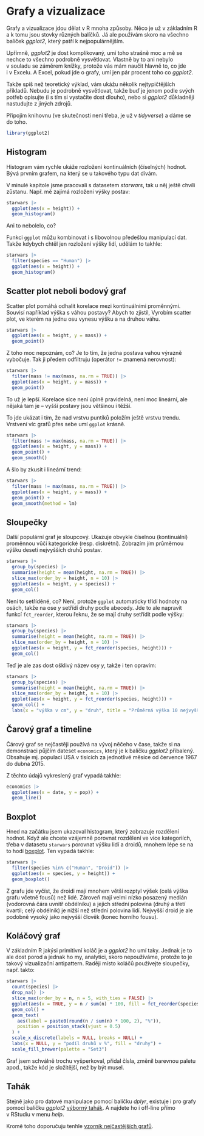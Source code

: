# Grafy a vizualizace

Grafy a vizualizace jdou dělat v R mnoha způsoby. Něco je už v základním R a k tomu jsou stovky různých balíčků. Já ale používám skoro na všechno balíček *ggplot2*, který patří k nejpopulárnějším.

Upřímně, *ggplot2* je dost komplikovaný, umí toho strašně moc a mě se nechce to všechno podrobně vysvětlovat. Vlastně by to ani nebylo v souladu se záměrem knížky, protože vás mám naučit hlavně to, co jde i v Excelu. A Excel, pokud jde o grafy, umí jen pár procent toho co *ggplot2*.

Takže spíš než teoretický výklad, vám ukážu několik nejtypičtějších příkladů. Nebudu je podrobně vysvětlovat, takže buď je jenom podle svých potřeb opisujte (i s tím si vystačíte dost dlouho), nebo si *ggplot2* důkladněji nastudujte z jiných zdrojů.

Připojím knihovnu (ve skutečnosti není třeba, je už v *tidyverse*) a dáme se do toho.

```r
library(ggplot2)
```


## Histogram

Histogram vám rychle ukáže rozložení kontinuálních (číselných) hodnot. Bývá prvním grafem, na který se u takového typu dat dívám.

V minulé kapitole jsme pracovali s datasetem *starwars*, tak u něj ještě chvíli zůstanu. Např. mě zajímá rozložení výšky postav:

```r
starwars |> 
  ggplot(aes(x = height)) +
  geom_histogram()
```
 
Ani to nebolelo, co?

Funkci `ggplot` můžu kombinovat i s libovolnou předešlou manipulací dat. Takže kdybych chtěl jen rozložení výšky lidí, udělám to takhle:

```r
starwars |> 
  filter(species == "Human") |> 
  ggplot(aes(x = height)) +
  geom_histogram()
```


## Scatter plot neboli bodový graf

Scatter plot pomáhá odhalit korelace mezi kontinuálními proměnnými. Souvisí například výška s váhou postavy? Abych to zjistil, Vyrobím scatter plot, ve kterém na jednu osu vynesu výšku a na druhou váhu.

```r
starwars |> 
  ggplot(aes(x = height, y = mass)) +
  geom_point()
```

Z toho moc nepoznám, co? Je to tím, že jedna postava vahou výrazně vybočuje. Tak ji předem odfiltruju (operátor `!=` znamená nerovnost):

```r
starwars |> 
  filter(mass != max(mass, na.rm = TRUE)) |> 
  ggplot(aes(x = height, y = mass)) +
  geom_point()
```

To už je lepší. Korelace sice není úplně pravidelná, není moc lineární, ale nějaká tam je -- vyšší postavy jsou většinou i těžší.

To jde ukázat i tím, že nad vrstvu puntíků položím ještě vrstvu trendu. Vrstvení víc grafů přes sebe umí `ggplot` krásně.

```r
starwars |> 
  filter(mass != max(mass, na.rm = TRUE)) |> 
  ggplot(aes(x = height, y = mass)) +
  geom_point() +
  geom_smooth()
```

A šlo by zkusit i lineární trend:

```r
starwars |> 
  filter(mass != max(mass, na.rm = TRUE)) |> 
  ggplot(aes(x = height, y = mass)) +
  geom_point() +
  geom_smooth(method = lm)
```

## Sloupečky

Další populární graf je sloupcový. Ukazuje obvykle číselnou (kontinuální) proměnnou vůči kategorické (resp. diskrétní). Zobrazím jím průměrnou výšku deseti nejvyšších druhů postav.

```r
starwars |> 
  group_by(species) |> 
  summarise(height = mean(height, na.rm = TRUE)) |> 
  slice_max(order_by = height, n = 10) |> 
  ggplot(aes(x = height, y = species)) +
  geom_col()
```

Není to setříděné, co? Není, protože `ggplot` automaticky třídí hodnoty na osách, takže na ose *y* setřídí druhy podle abecedy. Jde to ale napravit funkcí `fct_reorder`, kterou řeknu, že se mají druhy setřídit podle výšky:

```r
starwars |> 
  group_by(species) |> 
  summarise(height = mean(height, na.rm = TRUE)) |> 
  slice_max(order_by = height, n = 10) |> 
  ggplot(aes(x = height, y = fct_reorder(species, height))) +
  geom_col()
```

Teď je ale zas dost ošklivý název osy *y*, takže i ten opravím:

```r
starwars |> 
  group_by(species) |> 
  summarise(height = mean(height, na.rm = TRUE)) |> 
  slice_max(order_by = height, n = 10) |> 
  ggplot(aes(x = height, y = fct_reorder(species, height))) +
  geom_col() +
  labs(x = "výška v cm", y = "druh", title = "Průměrná výška 10 nejvyšších druhů")
```

## Čarový graf a timeline

Čárový graf se nejčastěji používá na vývoj něčeho v čase, takže si na demonstraci půjčím dateset `economics`, který je k balíčku *ggplot2* přibalený. Obsahuje mj. populaci USA v tisících za jednotlivé měsíce od července 1967 do dubna 2015.

Z těchto údajů vykreslený graf vypadá takhle:

```r
economics |> 
  ggplot(aes(x = date, y = pop)) +
  geom_line()
```

## Boxplot

Hned na začátku jsem ukazoval histogram, který zobrazuje rozdělení hodnot. Když ale chcete vzájemně porovnat rozdělení ve více kategoriích, třeba v datasetu `starwars` porovnat výšku lidí a droidů, mnohem lépe se na to hodí [boxplot](https://cs.wikipedia.org/wiki/Boxplot). Ten vypadá takhle:

```r
starwars |> 
  filter(species %in% c("Human", "Droid")) |> 
  ggplot(aes(x = species, y = height)) +
  geom_boxplot()
```

Z grafu jde vyčíst, že droidi mají mnohem větší rozptyl výšek (celá výška grafu včetně fousů) než lidé. Zároveň mají velmi nízko posazený medián (vodorovná čára uvnitř obdélníku) a jejich střední polovina (druhý a třetí kvartil; celý obdélník) je nižší než střední polovina lidí. Nejvyšší droid je ale podobně vysoký jako nejvyšší člověk (konec horního fousu).


## Koláčový graf

V základním R jakýsi primitivní koláč je a *ggplot2* ho umí taky. Jednak je to ale dost porod a jednak ho my, analytici, skoro nepoužíváme, protože to je takový vizualizační antipattern. Raději místo koláčů používejte sloupečky, např. takto:

```r
starwars |> 
  count(species) |> 
  drop_na() |> 
  slice_max(order_by = n, n = 5, with_ties = FALSE) |> 
  ggplot(aes(x = TRUE, y = n / sum(n) * 100, fill = fct_reorder(species, n))) +
  geom_col() +
  geom_text(
    aes(label = paste0(round(n / sum(n) * 100, 2), "%")),
    position = position_stack(vjust = 0.5)
  ) +
  scale_x_discrete(labels = NULL, breaks = NULL) +
  labs(x = NULL, y = "podíl druhů v %", fill = "druhy") +
  scale_fill_brewer(palette = "Set3")
```

Graf jsem schválně trochu vyšperkoval, přidal čísla, změnil barevnou paletu apod., takže kód je složitější, než by být musel.

## Tahák

Stejně jako pro datové manipulace pomocí balíčku *dplyr*, existuje i pro grafy pomocí balíčku *ggplot2* [výborný tahák](https://github.com/rstudio/cheatsheets/blob/main/data-visualization-2.1.pdf). A najdete ho i off-line přímo v RStudiu v menu *help*.

Kromě toho doporučuju tenhle [vzorník nejčastějších grafů](https://r-graph-gallery.com/).
